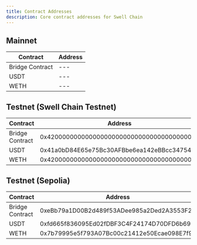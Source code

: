 ```yaml
---
title: Contract Addresses
description: Core contract addresses for Swell Chain
---
```


## Mainnet
| Contract | Address |
|----------|---------|
| Bridge Contract | --- |
| USDT | --- |
| WETH | --- |

## Testnet (Swell Chain Testnet)
| Contract | Address |
|----------|---------|
| Bridge Contract | 0x4200000000000000000000000000000000000010 |
| USDT | 0x41a0bD84E65e75Bc30AFBbe6ea142eBBcc347542 | 
| WETH | 0x4200000000000000000000000000000000000006 |


## Testnet (Sepolia)
| Contract | Address |
|----------|---------|
| Bridge Contract | 0xeBb79a1D00B2d489f53ADee985a2Ded2A3553F22 |
| USDT | 0xfd665f836095Ed02fDBF3C4F24174D70DFD6b69c |
| WETH | 0x7b79995e5f793A07Bc00c21412e50Ecae098E7f9 |

